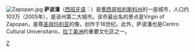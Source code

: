 [[File:Zapopan.jpg|thumb]]
{{Coord|20.6719563|-103.416501|type:city_source:GoogleMaps|display=title}}
{{Expand language|time=2017-04-28T02:39:43+00:00}}
'''萨波潘'''（[[西班牙语|西班牙语]]：'''{{lang|es|Zapopan}}'''）是[[墨西哥|墨西哥]][[哈利斯科州|哈利斯科州]]的一座城市，人口约103万（2005年），是该州第二大城市。该市最出名的景点是Virgin of Zapopan，是尊[[圣母玛利亚|圣母玛利亚]]的像，创作于16世纪。此外，萨波潘也是Centro Cultural Universitario，[[拉丁美洲|拉丁美洲]]的重要文化区之一。

{{Authority control}}
{{Mexico-stub}}

[[Category:墨西哥城市|Z]]